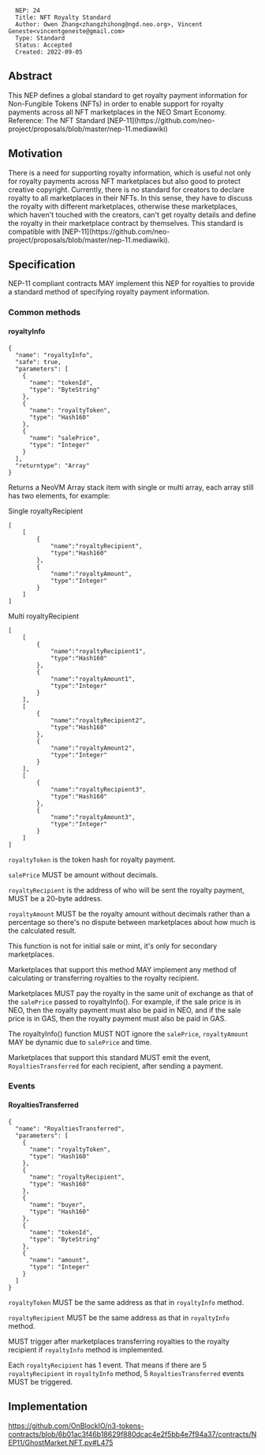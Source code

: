 <pre>
  NEP: 24
  Title: NFT Royalty Standard
  Author: Owen Zhang<zhangzhihong@ngd.neo.org>, Vincent Geneste<vincentgeneste@gmail.com>
  Type: Standard
  Status: Accepted
  Created: 2022-09-05
</pre>

==Abstract==

This NEP defines a global standard to get royalty payment information for Non-Fungible Tokens (NFTs) in order to enable support for royalty payments across all NFT marketplaces in the NEO Smart Economy. 
Reference: The NFT Standard [NEP-11](https://github.com/neo-project/proposals/blob/master/nep-11.mediawiki)

==Motivation==

There is a need for supporting royalty information, which is useful not only for royalty payments across NFT marketplaces but also good to protect creative copyright. Currently, there is no standard for creators to declare royalty to all marketplaces in their NFTs. In this sense, they have to discuss the royalty with different marketplaces, otherwise these marketplaces, which haven't touched with the creators, can't get royalty details and define the royalty in their marketplace contract by themselves. This standard is compatible with [NEP-11](https://github.com/neo-project/proposals/blob/master/nep-11.mediawiki).

==Specification==

NEP-11 compliant contracts MAY implement this NEP for royalties to provide a standard method of specifying royalty payment information.

===Common methods===

====royaltyInfo====

<pre>
{
  "name": "royaltyInfo",
  "safe": true,
  "parameters": [
    {
      "name": "tokenId",
      "type": "ByteString"
    },
    {
      "name": "royaltyToken",
      "type": "Hash160"
    },
    {
      "name": "salePrice",
      "type": "Integer"
    }
  ],
  "returntype": "Array"
}
</pre>

Returns a NeoVM Array stack item with single or multi array, each array still has two elements, for example:

Single royaltyRecipient

<pre>
[
    [
        {
            "name":"royaltyRecipient",
            "type":"Hash160"
        },
        {
            "name":"royaltyAmount",
            "type":"Integer"
        }
    ]
]
</pre>

Multi royaltyRecipient

<pre>
[
    [
        {
            "name":"royaltyRecipient1",
            "type":"Hash160"
        },
        {
            "name":"royaltyAmount1",
            "type":"Integer"
        }
    ],
    [
        {
            "name":"royaltyRecipient2",
            "type":"Hash160"
        },
        {
            "name":"royaltyAmount2",
            "type":"Integer"
        }
    ],
    [
        {
            "name":"royaltyRecipient3",
            "type":"Hash160"
        },
        {
            "name":"royaltyAmount3",
            "type":"Integer"
        }
    ]
]
</pre>

<code>royaltyToken</code> is the token hash for royalty payment.

<code>salePrice</code> MUST be amount without decimals.

<code>royaltyRecipient</code> is the address of who will be sent the royalty payment, MUST be a 20-byte address.

<code>royaltyAmount</code>  MUST be the royalty amount without decimals rather than a percentage so there's no dispute between marketplaces about how much is the calculated result. 

This function is not for initial sale or mint, it's only for secondary marketplaces.

Marketplaces that support this method MAY implement any method of calculating or transferring royalties to the royalty recipient.

Marketplaces MUST pay the royalty in the same unit of exchange as that of the <code>salePrice</code> passed to royaltyInfo(). For example, if the sale price is in NEO, then the royalty payment must also be paid in NEO, and if the sale price is in GAS, then the royalty payment must also be paid in GAS.

The royaltyInfo() function MUST NOT ignore the <code>salePrice</code>, <code>royaltyAmount</code> MAY be dynamic due to <code>salePrice</code> and time. 

Marketplaces that support this standard MUST emit the event, <code>RoyaltiesTransferred</code> for each recipient, after sending a payment.

===Events===

====RoyaltiesTransferred====

<pre>
{
  "name": "RoyaltiesTransferred",
  "parameters": [
    {
      "name": "royaltyToken",
      "type": "Hash160"
    },
    {
      "name": "royaltyRecipient",
      "type": "Hash160"
    },
    {
      "name": "buyer",
      "type": "Hash160"
    },
    {
      "name": "tokenId",
      "type": "ByteString"
    },
    {
      "name": "amount",
      "type": "Integer"
    }
  ]
}
</pre>

<code>royaltyToken</code> MUST be the same address as that in <code>royaltyInfo</code> method.

<code>royaltyRecipient</code> MUST be the same address as that in <code>royaltyInfo</code> method.

MUST trigger after marketplaces transferring royalties to the royalty recipient if <code>royaltyInfo</code> method is implemented.

Each <code>royaltyRecipient</code> has 1 event. That means if there are 5 <code>royaltyRecipient</code> in <code>royaltyInfo</code> method, 5 <code>RoyaltiesTransferred</code> events MUST be triggered.

==Implementation==

https://github.com/OnBlockIO/n3-tokens-contracts/blob/6b01ac3f46b18629f880dcac4e2f5bb4e7f94a37/contracts/NEP11/GhostMarket.NFT.py#L475

